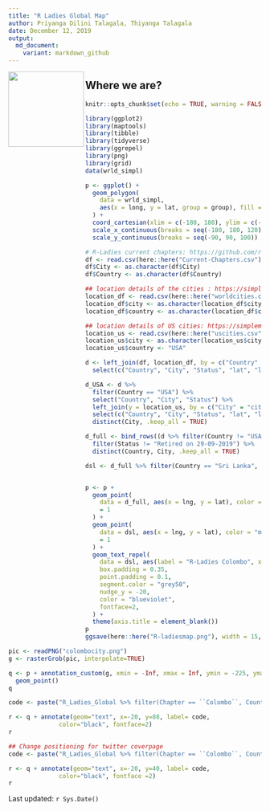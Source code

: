 ```yaml
---
title: "R Ladies Global Map"
author: Priyanga Dilini Talagala, Thiyanga Talagala
date: December 12, 2019
output:
  md_document:
    variant: markdown_github
---
```

<img src="Rladiescolombo.png" align="left" height="150" />

## Where we are?

```r
knitr::opts_chunk$set(echo = TRUE, warning = FALSE, message = FALSE)
```

```r
library(ggplot2)
library(maptools)
library(tibble)
library(tidyverse)
library(ggrepel)
library(png)
library(grid)
data(wrld_simpl)

p <- ggplot() +
  geom_polygon(
    data = wrld_simpl,
    aes(x = long, y = lat, group = group), fill = "thistle", colour = "white"
  ) +
  coord_cartesian(xlim = c(-180, 180), ylim = c(-90, 90)) +
  scale_x_continuous(breaks = seq(-180, 180, 120)) +
  scale_y_continuous(breaks = seq(-90, 90, 100))

# R-Ladies current chapters: https://github.com/rladies/starter-kit/blob/master/Current-Chapters.csv
df <- read.csv(here::here("Current-Chapters.csv"), header = TRUE) %>% as_tibble()
df$City <- as.character(df$City)
df$Country <- as.character(df$Country)

## location details of the cities : https://simplemaps.com/data/world-cities
location_df <- read.csv(here::here("worldcities.csv"), header = TRUE) %>% as_tibble()
location_df$city <- as.character(location_df$city)
location_df$country <- as.character(location_df$country)

## location details of US cities: https://simplemaps.com/data/us-cities
location_us <- read.csv(here::here("uscities.csv"), header = TRUE) %>% as_tibble()
location_us$city <- as.character(location_us$city)
location_us$country <- "USA"

d <- left_join(df, location_df, by = c("Country" = "country", "City" = "city")) %>%
  select(c("Country", "City", "Status", "lat", "lng"))

d_USA <- d %>%
  filter(Country == "USA") %>%
  select("Country", "City", "Status") %>%
  left_join(y = location_us, by = c("City" = "city")) %>%
  select(c("Country", "City", "Status", "lat", "lng")) %>%
  distinct(City, .keep_all = TRUE)

d_full <- bind_rows((d %>% filter(Country != "USA")), d_USA) %>%
  filter(Status != "Retired on 29-09-2019") %>%
  distinct(Country, City, .keep_all = TRUE)

dsl <- d_full %>% filter(Country == "Sri Lanka", City == "Colombo")


p <- p +
  geom_point(
    data = d_full, aes(x = lng, y = lat), color = "mediumpurple1", size
    = 1
  ) +
  geom_point(
    data = dsl, aes(x = lng, y = lat), color = "mediumpurple1", size
    = 1
  ) +
  geom_text_repel(
    data = dsl, aes(label = "R-Ladies Colombo", x = lng, y = lat),
    box.padding = 0.35,
    point.padding = 0.1,
    segment.color = "grey50",
    nudge_y = -20,
    color = "blueviolet",
    fontface=2,
  ) +
  theme(axis.title = element_blank())
p
ggsave(here::here("R-ladiesmap.png"), width = 15, height = 7)
```

```r
pic <- readPNG("colombocity.png")
g <- rasterGrob(pic, interpolate=TRUE)

q <- p + annotation_custom(g, xmin = -Inf, xmax = Inf, ymin = -225, ymax = Inf) +
  geom_point()
q
```


```r
code <- paste("R_Ladies_Global %>% filter(Chapter == ``Colombo``, Country == ``Sri Lanka``)"  )

r <- q + annotate(geom="text", x=-20, y=88, label= code,
              color="black", fontface=2)
r
```

```r

## Change positioning for twitter coverpage
code <- paste("R_Ladies_Global %>% filter(Chapter == ``Colombo``, Country == ``Sri Lanka``)"  )

r <- q + annotate(geom="text", x=-20, y=40, label= code,
              color="black", fontface =2)
r
```

Last updated: ```r Sys.Date()```
